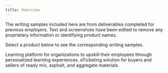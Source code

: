```yaml
---
title: Overview
---
```


The writing samples included here are from deliverables completed for previous employers. Text and screenshots have been edited to remove any proprietary information or identifying product names. 

Select a product below to see the corresponding writing samples.

<CardGroup cols={2}>
  <Card
    title="ProLearn"
    icon="chalkboard-user"
    href="https://mintlify.com/docs/quickstart"
  >
    Learning platform for organizations to upskill their employees through personalized learning experiences.
  </Card>
  <Card
    title="Supply Connect+"
    icon="helmet-safety"
    href="https://mintlify.com/docs/development"
  >
    eTicketing solution for buyers and sellers of ready mix, asphalt, and aggregate materials.
  </Card>
</CardGroup>

